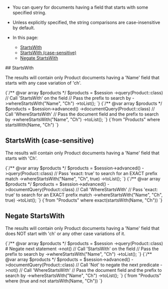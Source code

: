 
<Admonition type="note" title="">

* You can query for documents having a field that starts with some specified string.  

* Unless explicitly specified, the string comparisons are case-insensitive by default.

* In this page:
  * [StartsWith](../../../../client-api/session/querying/text-search/starts-with-query.mdx#startswith)
  * [StartsWith (case-sensitive)](../../../../client-api/session/querying/text-search/starts-with-query.mdx#startswith-(case-sensitive))
  * [Negate StartsWith](../../../../client-api/session/querying/text-search/starts-with-query.mdx#negate-startswith)

</Admonition>
## StartsWith

The results will contain only Product documents having a 'Name' field
that starts with any case variation of 'ch'.

<Tabs groupId='languageSyntax'>
<TabItem value="query" label="query">
<CodeBlock language="php">
{`/** @var array<Product> $products */
$products = $session
    ->query(Product::class)
    // Call 'StartsWith' on the field
    // Pass the prefix to search by
    ->whereStartsWith("Name", "Ch")
    ->toList();
`}
</CodeBlock>
</TabItem>
<TabItem value="documentQuery" label="documentQuery">
<CodeBlock language="php">
{`/** @var array<Product> $products */
$products = $session->advanced()
    ->documentQuery(Product::class)
    // Call 'WhereStartsWith'
    // Pass the document field and the prefix to search by
    ->whereStartsWith("Name", "Ch")
    ->toList();
`}
</CodeBlock>
</TabItem>
<TabItem value="RQL" label="RQL">
<CodeBlock language="sql">
{`from "Products"
where startsWith(Name, "Ch")
`}
</CodeBlock>
</TabItem>
</Tabs>



## StartsWith (case-sensitive)

The results will contain only Product documents having a 'Name' field
that starts with 'Ch'.

<Tabs groupId='languageSyntax'>
<TabItem value="query" label="query">
<CodeBlock language="php">
{`/** @var array<Product> $products */
$products = $session->advanced()
    ->query(Product::class)
    // Pass 'exact: true' to search for an EXACT prefix match
    ->whereStartsWith("Name", "Ch", true)
    ->toList();
`}
</CodeBlock>
</TabItem>
<TabItem value="documentQuery" label="documentQuery">
<CodeBlock language="php">
{`/** @var array<Product> $products */
$products = $session->advanced()
    ->documentQuery(Product::class)
    // Call 'WhereStartsWith'
    // Pass 'exact: true' to search for an EXACT prefix match
    ->whereStartsWith("Name", "Ch", true)
    ->toList();
`}
</CodeBlock>
</TabItem>
<TabItem value="RQL" label="RQL">
<CodeBlock language="sql">
{`from "Products"
where exact(startsWith(Name, "Ch"))
`}
</CodeBlock>
</TabItem>
</Tabs>



## Negate StartsWith

The results will contain only Product documents having a 'Name' field
that does NOT start with 'ch' or any other case variations of it.

<Tabs groupId='languageSyntax'>
<TabItem value="query" label="query">
<CodeBlock language="php">
{`/** @var array<Product> $products */
$products = $session
    ->query(Product::class)
    # Negate next statement
    ->not()
    // Call 'StartsWith' on the field
    // Pass the prefix to search by
    ->whereStartsWith("Name", "Ch")
    ->toList();
`}
</CodeBlock>
</TabItem>
<TabItem value="documentQuery" label="documentQuery">
<CodeBlock language="php">
{`/** @var array<Product> $products */
$products = $session->advanced()
    ->documentQuery(Product::class)
    // Call 'Not' to negate the next predicate
    ->not()
    // Call 'WhereStartsWith'
    // Pass the document field and the prefix to search by
    ->whereStartsWith("Name", "Ch")
    ->toList();
`}
</CodeBlock>
</TabItem>
<TabItem value="RQL" label="RQL">
<CodeBlock language="sql">
{`from "Products"
where (true and not startsWith(Name, "Ch"))
`}
</CodeBlock>
</TabItem>
</Tabs>




